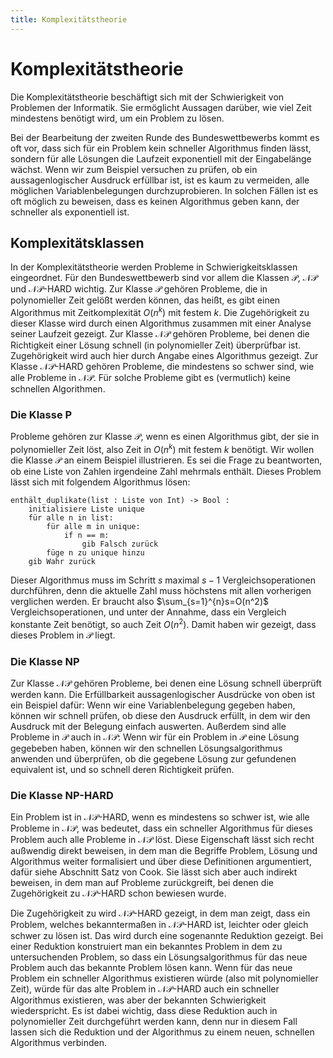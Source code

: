 ```yaml
---
title: Komplexitätstheorie
---
```


# Komplexitätstheorie

Die Komplexitätstheorie beschäftigt sich mit der Schwierigkeit von Problemen der
Informatik. Sie ermöglicht Aussagen darüber, wie viel Zeit mindestens benötigt
wird, um ein Problem zu lösen. 

Bei der Bearbeitung der zweiten Runde des Bundeswettbewerbs kommt es oft vor,
dass sich für ein Problem kein schneller Algorithmus finden lässt,
sondern für alle Lösungen die Laufzeit exponentiell mit der Eingabelänge wächst.
Wenn wir zum Beispiel versuchen zu prüfen, ob ein aussagenlogischer Ausdruck
erfüllbar ist, ist es kaum zu vermeiden, alle möglichen Variablenbelegungen
durchzuprobieren. In solchen Fällen ist es oft möglich zu beweisen, dass es
keinen Algorithmus geben kann, der schneller als exponentiell ist.

## Komplexitätsklassen

In der Komplexitätstheorie werden Probleme in Schwierigkeitsklassen eingeordnet.
Für den Bundeswettbewerb sind vor allem die Klassen $\mathcal{P}$,
$\mathcal{NP}$ und $\mathcal{NP}$-HARD wichtig. Zur Klasse $\mathcal{P}$ gehören
Probleme, die in polynomieller Zeit gelößt werden können, das heißt, es gibt
einen Algorithmus mit Zeitkomplexität $O(n^k)$ mit festem $k$. Die Zugehörigkeit
zu dieser Klasse wird durch einen Algorithmus zusammen mit einer Analyse seiner
 Laufzeit gezeigt. Zur Klasse $\mathcal{NP}$ gehören Probleme, bei denen die
 Richtigkeit einer Lösung schnell (in polynomieller Zeit) überprüfbar ist.
 Zugehörigkeit wird auch hier durch Angabe eines Algorithmus gezeigt. Zur Klasse
 $\mathcal{NP}$-HARD gehören Probleme, die mindestens so schwer sind, wie alle
 Probleme in $\mathcal{NP}$. Für solche Probleme gibt es (vermutlich) keine
 schnellen Algorithmen.

### Die Klasse P

Probleme gehören zur Klasse $\mathcal{P}$, wenn es einen Algorithmus gibt, der
sie in polynomieller Zeit löst, also Zeit in $O(n^k)$ mit festem $k$ benötigt.
Wir wollen die Klasse $\mathcal{P}$ an einem Beispiel illustrieren. Es sei die
Frage zu beantworten, ob eine Liste von Zahlen irgendeine Zahl mehrmals enthält.
Dieses Problem lässt sich mit folgendem Algorithmus lösen:
```
enthält_duplikate(list : Liste von Int) -> Bool :
    initialisiere Liste unique
    für alle n in list:
        für alle m in unique:
            if n == m:
                gib Falsch zurück
        füge n zu unique hinzu
    gib Wahr zurück
```

Dieser Algorithmus muss im Schritt $s$ maximal $s-1$ Vergleichsoperationen
durchführen, denn die aktuelle Zahl muss höchstens mit allen vorherigen
verglichen werden. Er braucht also $\sum_{s=1}^{n}s=O(n^2)$
Vergleichsoperationen, und unter der Annahme, dass ein Vergleich konstante Zeit
benötigt, so auch Zeit $O(n^2)$. Damit haben wir gezeigt, dass dieses Problem in
$\mathcal{P}$ liegt.

### Die Klasse NP

Zur Klasse $\mathcal{NP}$ gehören Probleme, bei denen eine Lösung schnell
überprüft werden kann. Die Erfüllbarkeit aussagenlogischer Ausdrücke von oben
ist ein Beispiel dafür: Wenn wir eine Variablenbelegung gegeben haben, können
wir schnell prüfen, ob diese den Ausdruck erfüllt, in dem wir den Ausdruck mit
der Belegung einfach auswerten. Außerdem sind alle Probleme in $\mathcal{P}$
auch in $\mathcal{NP}$: Wenn wir für ein Problem in $\mathcal{P}$ eine Lösung
gegebeben haben, können wir den schnellen Lösungsalgorithmus anwenden und
überprüfen, ob die gegebene Lösung zur gefundenen equivalent ist, und so schnell
deren Richtigkeit prüfen.

### Die Klasse NP-HARD

Ein Problem ist in $\mathcal{NP}$-HARD, wenn es mindestens so schwer ist, wie
alle Probleme in $\mathcal{NP}$, was bedeutet, dass ein schneller Algorithmus
für dieses Problem auch alle Probleme in $\mathcal{NP}$ löst. Diese Eigenschaft
lässt sich recht außwendig direkt beweisen, in dem man die Begriffe Problem,
Lösung und Algorithmus weiter formalisiert und über diese Definitionen
argumentiert, dafür siehe Abschnitt Satz von Cook. Sie lässt sich aber auch
indirekt beweisen, in dem man auf Probleme zurückgreift, bei denen die
Zugehörigkeit zu $\mathcal{NP}$-HARD schon bewiesen wurde.

Die Zugehörigkeit zu wird $\mathcal{NP}$-HARD gezeigt, in dem man zeigt, dass
ein Problem, welches bekanntermaßen in $\mathcal{NP}$-HARD ist, leichter oder
gleich schwer zu lösen ist. Das wird durch eine sogenannte Reduktion gezeigt.
Bei einer Reduktion konstruiert man ein bekanntes Problem in dem zu
untersuchenden Problem, so dass ein Lösungsalgorithmus für das neue Problem auch
das bekannte Problem lösen kann. Wenn für das neue Problem ein schneller
Algorithmus existieren würde (also mit polynomieller Zeit), würde für das alte
Problem in $\mathcal{NP}$-HARD auch ein schneller Algorithmus existieren, was
aber der bekannten Schwierigkeit wiederspricht. Es ist dabei wichtig, dass diese
Reduktion auch in polynomieller Zeit durchgeführt werden kann, denn nur in
diesem Fall lassen sich die Reduktion und der Algorithmus zu einem neuen,
schnellen Algorithmus verbinden.
